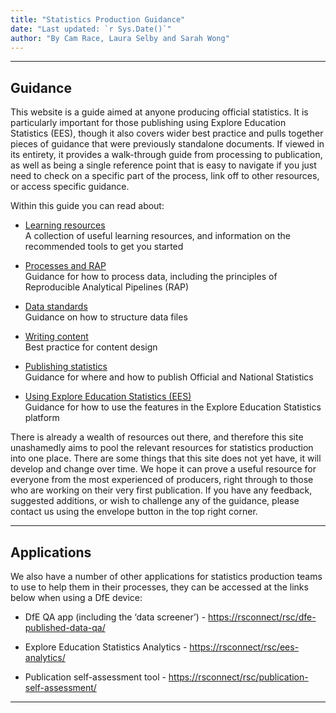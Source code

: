 ```yaml
---
title: "Statistics Production Guidance"
date: "Last updated: `r Sys.Date()`"
author: "By Cam Race, Laura Selby and Sarah Wong"
---
```


---

## Guidance

This website is a guide aimed at anyone producing official statistics. It is particularly important for those publishing using Explore Education Statistics (EES), though it also covers wider best practice and pulls together pieces of guidance that were previously standalone documents. If viewed in its entirety, it provides a walk-through guide from processing to publication, as well as being a single reference point that is easy to navigate if you just need to check on a specific part of the process, link off to other resources, or access specific guidance.

Within this guide you can read about: 

* [Learning resources](l+d.html)  
A collection of useful learning resources, and information on the recommended tools to get you started

* [Processes and RAP](rap.html)  
Guidance for how to process data, including the principles of Reproducible Analytical Pipelines (RAP)

* [Data standards](ud.html)  
Guidance on how to structure data files

* [Writing content](cd.html)  
Best practice for content design

* [Publishing statistics](pub.html)  
Guidance for where and how to publish Official and National Statistics

* [Using Explore Education Statistics (EES)](ees.html)  
Guidance for how to use the features in the Explore Education Statistics platform

There is already a wealth of resources out there, and therefore this site unashamedly aims to pool the relevant resources for statistics production into one place. There are some things that this site does not yet have, it will develop and change over time. We hope it can prove a useful resource for everyone from the most experienced of producers, right through to those who are working on their very first publication. If you have any feedback, suggested additions, or wish to challenge any of the guidance, please contact us using the envelope button in the top right corner.

---

## Applications

We also have a number of other applications for statistics production teams to use to help them in their processes, they can be accessed at the links below when using a DfE device:


- DfE QA app (including the 'data screener') - [https://rsconnect/rsc/dfe-published-data-qa/](https://rsconnect/rsc/dfe-published-data-qa/){target="_blank" rel="noopener noreferrer"}

- Explore Education Statistics Analytics - [https://rsconnect/rsc/ees-analytics/](https://rsconnect/rsc/ees-analytics/){target="_blank" rel="noopener noreferrer"}

- Publication self-assessment tool - [https://rsconnect/rsc/publication-self-assessment/](https://rsconnect/rsc/publication-self-assessment/){target="_blank" rel="noopener noreferrer"}


---